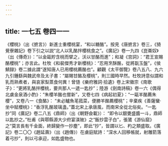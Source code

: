 ```yaml
---
---
---
```

title: 一七五 卷四一一
---




《櫻桃》（出《摭言》）新進士重櫻桃宴，“和以糖酪”。按見《唐摭言》卷三，《猗覺寮雜記》卷下引之以説“北人以乳酪拌櫻桃食之”。《廣記》卷一九四《崑崙奴》（出《傳奇》）：“以金甌貯含桃而擘之，沃以甘酪而進”；和凝《宫詞》：“君王宣賜酪櫻桃”；亦言此。杜牧《和裴傑秀才新櫻桃》：“忍用烹酥酪，從將翫玉盤”，《侯鯖録》卷二據此謂“遂知唐人已用櫻桃薦酪也”。顧觀《太平御覽》卷八五八、九六九引鍾繇與魏武帝及太子書：“屬賜甘酪及櫻桃”，則三國時早然。杜牧詩意似謂和乳而熟煮者，與哀家梨蒸食何異！曾慥《樂府雅詞·拾遺》卷上宋徽宗《南歌子》：“更將乳酪拌櫻桃，要共那人一遞一匙抄”；陸游《劍南詩稿》卷一六《偶得北虜金泉酒小酌》：“朱櫻羊酪也嘗新”，又卷七四《病起初夏》：“一甌羊酪薦朱櫻”，又卷八一《食酪》： “未必鱸魚芼菰菜，便勝羊酪薦櫻桃”；辛棄疾《善薩蠻·坐中賦櫻桃》：“香浮乳酪玻璃盞。”蓋北宋上承唐風，而南宋全從北俗矣。“一匙抄”同《廣記》卷二八五《鼎師》（出《朝野僉載》）： “即令以銀甕盛醬一斗，鼎師以匙抄之。”杜甫《與鄠縣源大少府宴渼陂》之“飯抄雲子白”，張鷟《游仙窟》之“莫言長有千金面，終歸變作一抄塵”，即此“抄”，皆謂以匕、杓之類盛取。《廣記》卷二〇〇《趙延壽》（出《趙傳》）在虜庭賦詩：“深水人回移帳就，射雕箭落着弓抄”，則以弓承迎，如匙盛物也。